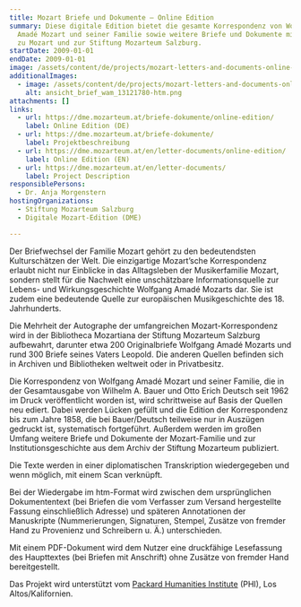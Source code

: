 ```yaml
---
title: Mozart Briefe und Dokumente – Online Edition
summary: Diese digitale Edition bietet die gesamte Korrespondenz von Wolfgang
  Amadé Mozart und seiner Familie sowie weitere Briefe und Dokumente mit Bezug
  zu Mozart und zur Stiftung Mozarteum Salzburg.
startDate: 2009-01-01
endDate: 2009-01-01
image: /assets/content/de/projects/mozart-letters-and-documents-online-edition/stollbrief_webseite_beschn.png
additionalImages:
  - image: /assets/content/de/projects/mozart-letters-and-documents-online-edition/additionalImages/ansicht_brief_wam_13121780-htm.png
    alt: ansicht_brief_wam_13121780-htm.png
attachments: []
links:
  - url: https://dme.mozarteum.at/briefe-dokumente/online-edition/
    label: Online Edition (DE)
  - url: https://dme.mozarteum.at/briefe-dokumente/
    label: Projektbeschreibung
  - url: https://dme.mozarteum.at/en/letter-documents/online-edition/
    label: Online Edition (EN)
  - url: https://dme.mozarteum.at/en/letter-documents/
    label: Project Description
responsiblePersons:
  - Dr. Anja Morgenstern
hostingOrganizations:
  - Stiftung Mozarteum Salzburg
  - Digitale Mozart-Edition (DME)

---
```

Der Briefwechsel der Familie Mozart gehört zu den bedeutendsten Kulturschätzen der Welt. Die einzigartige Mozart’sche Korrespondenz erlaubt nicht nur Einblicke in das Alltagsleben der Musikerfamilie Mozart, sondern stellt für die Nachwelt eine unschätzbare Informationsquelle zur Lebens- und Wirkungsgeschichte Wolfgang Amadé Mozarts dar. Sie ist zudem eine bedeutende Quelle zur europäischen Musikgeschichte des 18. Jahrhunderts.

Die Mehrheit der Autographe der umfangreichen Mozart-Korrespondenz wird in der Bibliotheca Mozartiana der Stiftung Mozarteum Salzburg aufbewahrt, darunter etwa 200 Originalbriefe Wolfgang Amadé Mozarts und rund 300 Briefe seines Vaters Leopold. Die anderen Quellen befinden sich in Archiven und Bibliotheken weltweit oder in Privatbesitz.

Die Korrespondenz von Wolfgang Amadé Mozart und seiner Familie, die in der Gesamtausgabe von Wilhelm A. Bauer und Otto Erich Deutsch seit 1962 im Druck veröffentlicht worden ist, wird schrittweise auf Basis der Quellen neu ediert. Dabei werden Lücken gefüllt und die Edition der Korrespondenz bis zum Jahre 1858, die bei Bauer/Deutsch teilweise nur in Auszügen gedruckt ist, systematisch fortgeführt. Außerdem werden im großen Umfang weitere Briefe und Dokumente der Mozart-Familie und zur Institutionsgeschichte aus dem Archiv der Stiftung Mozarteum publiziert.

Die Texte werden in einer diplomatischen Transkription wiedergegeben und wenn möglich, mit einem Scan verknüpft.

Bei der Wiedergabe im htm-Format wird zwischen dem ursprünglichen Dokumententext (bei Briefen die vom Verfasser zum Versand hergestellte Fassung einschließlich Adresse) und späteren Annotationen der Manuskripte (Nummerierungen, Signaturen, Stempel, Zusätze von fremder Hand zu Provenienz und Schreibern u. Ä.) unterschieden.

Mit einem PDF-Dokument wird dem Nutzer eine druckfähige Lesefassung des Haupttextes (bei Briefen mit Anschrift) ohne Zusätze von fremder Hand bereitgestellt.

Das Projekt wird unterstützt vom [Packard Humanities Institute](http://packhum.org/) (PHI), Los Altos/Kalifornien.